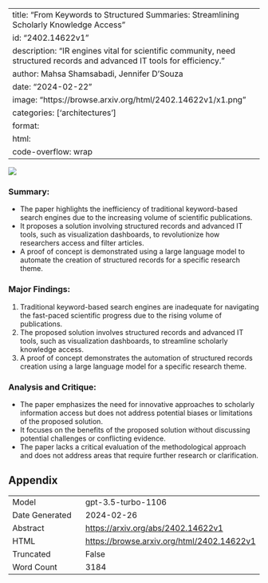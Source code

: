 
---
title: "From Keywords to Structured Summaries: Streamlining Scholarly Knowledge Access"
id: "2402.14622v1"
description: "IR engines vital for scientific community, need structured records and advanced IT tools for efficiency."
author: Mahsa Shamsabadi, Jennifer D'Souza
date: "2024-02-22"
image: "https://browse.arxiv.org/html/2402.14622v1/x1.png"
categories: ['architectures']
format:
  html:
    code-overflow: wrap
---

![](https://browse.arxiv.org/html/2402.14622v1/x1.png)

### Summary:
- The paper highlights the inefficiency of traditional keyword-based search engines due to the increasing volume of scientific publications.
- It proposes a solution involving structured records and advanced IT tools, such as visualization dashboards, to revolutionize how researchers access and filter articles.
- A proof of concept is demonstrated using a large language model to automate the creation of structured records for a specific research theme.

### Major Findings:
1. Traditional keyword-based search engines are inadequate for navigating the fast-paced scientific progress due to the rising volume of publications.
2. The proposed solution involves structured records and advanced IT tools, such as visualization dashboards, to streamline scholarly knowledge access.
3. A proof of concept demonstrates the automation of structured records creation using a large language model for a specific research theme.

### Analysis and Critique:
- The paper emphasizes the need for innovative approaches to scholarly information access but does not address potential biases or limitations of the proposed solution.
- It focuses on the benefits of the proposed solution without discussing potential challenges or conflicting evidence.
- The paper lacks a critical evaluation of the methodological approach and does not address areas that require further research or clarification.

## Appendix

|          |          |
|----------|----------|
| Model     | gpt-3.5-turbo-1106       |
| Date Generated     | 2024-02-26       |
| Abstract | [https://arxiv.org/abs/2402.14622v1](https://arxiv.org/abs/2402.14622v1)        |
| HTML     | [https://browse.arxiv.org/html/2402.14622v1](https://browse.arxiv.org/html/2402.14622v1)       |
| Truncated       | False       |
| Word Count       | 3184       |